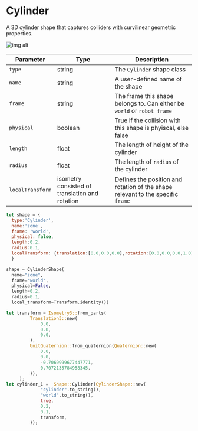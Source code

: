 # Cylinder

A 3D cylinder shape that captures colliders with curvilinear geometric properties.

![img alt](/img/cylinder.gif)

| Parameter |Type| Description |
|---|---|--|
|`type`|string|The `Cylinder` shape class|
|`name`|string|A user-defined name of the shape|
|`frame`|string|The frame this shape belongs to. Can either be `world` or `robot frame`|
|`physical`|boolean|True if the collision with this shape is phyiscal, else false|
|`length`|float|The length of height of the cylinder|
|`radius`|float|The length of `radius` of the cylinder|
|`localTransform`|isometry consisted of translation and rotation|Defines the position and rotation of the shape relevant to the specific `frame`|


<Tabs>
  <TabItem value="js" label="Javascript">

  ```js
  let shape = {
    type:'Cylinder',
    name:'zone',
    frame: 'world',
    physical: false,
    length:0.2,
    radius:0.1,
    localTransform: {translation:[0.0,0.0,0.0],rotation:[0.0,0.0,0.0,1.0]} // [x, y, z, w] ordering for quaternion
    }
  ```

  </TabItem>
  <TabItem value="py" label="Python">

  ```py
  shape = CylinderShape(
    name="zone",
    frame='world',
    physical=False,
    length=0.2,
    radius=0.1,
    local_transform=Transform.identity())
  ```
   </TabItem>
   <TabItem value= "rust" label="Rust"> 

   ```rust
   let transform = Isometry3::from_parts(
            Translation3::new(
                0.0,
                0.0,
                0.0,
            ),
            UnitQuaternion::from_quaternion(Quaternion::new(
                0.0,
                0.0,
                -0.7069999677447771,
                0.7072135784958345,
            )),
        );
   let cylinder_1 =  Shape::Cylinder(CylinderShape::new(
                "cylinder".to_string(),
                "world".to_string(),
                true,
                0.2,
                0.1,
                transform,
            ));
   ``` 
   </TabItem>
</Tabs> 

